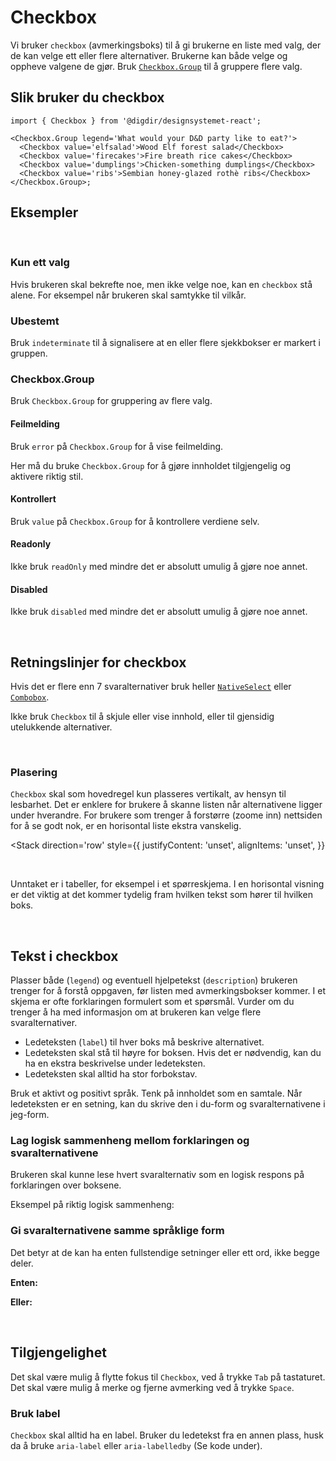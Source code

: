 


<Meta of={CheckboxStories} />

# Checkbox

Vi bruker `checkbox` (avmerkingsboks) til å gi brukerne en liste med valg, der de kan velge ett eller flere alternativer. Brukerne kan både velge og oppheve valgene de gjør. Bruk [`Checkbox.Group`](/docs/komponenter-checkbox-group--docs) til å gruppere flere valg.

<Primary />
<Controls />

## Slik bruker du checkbox

```tsx
import { Checkbox } from '@digdir/designsystemet-react';

<Checkbox.Group legend='What would your D&D party like to eat?'>
  <Checkbox value='elfsalad'>Wood Elf forest salad</Checkbox>
  <Checkbox value='firecakes'>Fire breath rice cakes</Checkbox>
  <Checkbox value='dumplings'>Chicken-something dumplings</Checkbox>
  <Checkbox value='ribs'>Sembian honey-glazed rothè ribs</Checkbox>
</Checkbox.Group>;
```

## Eksempler

<br />

### Kun ett valg

Hvis brukeren skal bekrefte noe, men ikke velge noe, kan en `checkbox` stå alene. For eksempel når brukeren skal samtykke til vilkår.

<Canvas of={CheckboxGroupStories.OneOption} />

### Ubestemt

Bruk `indeterminate` til å signalisere at en eller flere sjekkbokser er markert i gruppen.

<Canvas of={TableStories.WithFormElements} />

### Checkbox.Group

Bruk `Checkbox.Group` for gruppering av flere valg.

<Canvas of={CheckboxGroupStories.Preview} />
<Controls of={CheckboxGroupStories.Preview} />

#### Feilmelding

Bruk `error` på `Checkbox.Group` for å vise feilmelding.

Her må du bruke `Checkbox.Group` for å gjøre innholdet tilgjengelig og aktivere riktig stil.

<Canvas of={CheckboxGroupStories.Error} />

#### Kontrollert

Bruk `value` på `Checkbox.Group` for å kontrollere verdiene selv.

<Canvas of={CheckboxGroupStories.Controlled} />

#### Readonly

Ikke bruk `readOnly` med mindre det er absolutt umulig å gjøre noe annet.

<Canvas of={CheckboxGroupStories.ReadOnly} />

#### Disabled

Ikke bruk `disabled` med mindre det er absolutt umulig å gjøre noe annet.

<Canvas of={CheckboxGroupStories.Disabled} />

<br />

## Retningslinjer for checkbox

Hvis det er flere enn 7 svaralternativer bruk heller [`NativeSelect`](/docs/komponenter-nativeselect--docs) eller [`Combobox`](/docs/komponenter-combobox--docs).

Ikke bruk `Checkbox` til å skjule eller vise innhold, eller til gjensidig utelukkende alternativer.

<br />

### Plasering

`Checkbox` skal som hovedregel kun plasseres vertikalt, av hensyn til lesbarhet. Det er enklere for brukere å skanne listen når alternativene ligger under hverandre. For brukere som trenger å forstørre (zoome inn) nettsiden for å se godt nok, er en horisontal liste ekstra vanskelig.

<Stack
  direction='row'
  style={{
    justifyContent: 'unset',
    alignItems: 'unset',
  }}
>
  <Do
    description='Plasser checkboxes vertikalt, slik at listen blir lettere å lese. '
    image='/img/component-guidelines/checkbox/CheckboxGroupV.png'
  />
  <Dont
    description='Du bør unngå å plassere checkboxes i flere kolonner.'
    image='/img/component-guidelines/checkbox/CheckboxGroupH.png'
  />
</Stack>

<br />

Unntaket er i tabeller, for eksempel i et spørreskjema. I en horisontal visning er det viktig at det kommer tydelig fram hvilken tekst som hører til hvilken boks.

<br />

## Tekst i checkbox

Plasser både (`legend`) og eventuell hjelpetekst (`description`) brukeren trenger for å forstå oppgaven, før listen med avmerkingsbokser kommer. I et skjema er ofte forklaringen formulert som et spørsmål. Vurder om du trenger å ha med informasjon om at brukeren kan velge flere svaralternativer.

- Ledeteksten (`label`) til hver boks må beskrive alternativet.
- Ledeteksten skal stå til høyre for boksen. Hvis det er nødvendig, kan du ha en ekstra beskrivelse under ledeteksten.
- Ledeteksten skal alltid ha stor forbokstav.

Bruk et aktivt og positivt språk. Tenk på innholdet som en samtale. Når ledeteksten
er en setning, kan du skrive den i du-form og svaralternativene i jeg-form.

### Lag logisk sammenheng mellom forklaringen og svaralternativene

Brukeren skal kunne lese hvert svaralternativ som en logisk respons på forklaringen over boksene.

Eksempel på riktig logisk sammenheng:

<Canvas of={CheckboxGroupStories.ContentEx1} />

### Gi svaralternativene samme språklige form

Det betyr at de kan ha enten fullstendige setninger eller ett ord, ikke begge deler.

**Enten:**

<Canvas of={CheckboxGroupStories.ContentEx2} />

**Eller:**

<Canvas of={CheckboxGroupStories.ContentEx3} />

<br />

## Tilgjengelighet

Det skal være mulig å flytte fokus til `Checkbox`, ved å trykke `Tab` på tastaturet. Det skal være mulig å merke og fjerne avmerking ved å trykke `Space`.

### Bruk label

`Checkbox` skal alltid ha en label. Bruker du ledetekst fra en annen plass, husk da å bruke `aria-label` eller `aria-labelledby` (Se kode under).

<Canvas of={CheckboxStories.Single} />
